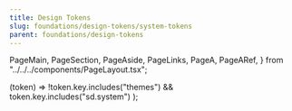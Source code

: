 ```yaml
---
title: Design Tokens
slug: foundations/design-tokens/system-tokens
parent: foundations/design-tokens
---
```


  PageMain,
  PageSection,
  PageAside,
  PageLinks,
  PageA,
  PageARef,
} from "../../../components/PageLayout.tsx";

  (token) => !token.key.includes("themes") && token.key.includes("sd.system")
);

<PageHeader links={links}>
  <IndexPageHeader
    illustType="A"
    title={"Design Tokens"}
    description={
      "デザイントークンはデザインシステムを構成する最小単位です。デザインと開発でデザイントークンを共有することで、Single Source of Truthを実現します。"
    }
  />
</PageHeader>
<PageMain gridColumn={"span 8"}>
  <PageSection>
    <TokenList tokens={systemTokens} client:load />
  </PageSection>
</PageMain>
